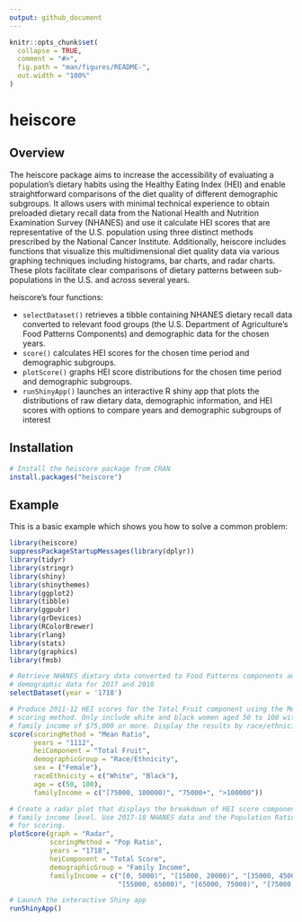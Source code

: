 ```yaml
---
output: github_document
---
```


<!-- README.md is generated from README.Rmd. Please edit that file -->

```r
knitr::opts_chunk$set(
  collapse = TRUE,
  comment = "#>",
  fig.path = "man/figures/README-",
  out.width = "100%"
)
```

# heiscore

<!-- badges: start -->

<!-- badges: end -->

## Overview

The heiscore package aims to increase the accessibility of evaluating a population's dietary habits using the Healthy Eating Index (HEI) and enable straightforward comparisons of the diet quality of different demographic subgroups. It allows users with minimal technical experience to obtain preloaded dietary recall data from the National Health and Nutrition Examination Survey (NHANES) and use it calculate HEI scores that are representative of the U.S. population using three distinct methods prescribed by the National Cancer Institute. Additionally, heiscore includes functions that visualize this multidimensional diet quality data via various graphing techniques including histograms, bar charts, and radar charts. These plots facilitate clear comparisons of dietary patterns between sub-populations in the U.S. and across several years.

heiscore's four functions:

-   `selectDataset()` retrieves a tibble containing NHANES dietary recall data converted to relevant food groups (the U.S. Department of Agriculture's Food Patterns Components) and demographic data for the chosen years.
-   `score()` calculates HEI scores for the chosen time period and demographic subgroups.
-   `plotScore()` graphs HEI score distributions for the chosen time period and demographic subgroups.
-   `runShinyApp()` launches an interactive R shiny app that plots the distributions of raw dietary data, demographic information, and HEI scores with options to compare years and demographic subgroups of interest

## Installation

```r
# Install the heiscore package from CRAN
install.packages("heiscore")

```

## Example

This is a basic example which shows you how to solve a common problem:

```r
library(heiscore)
suppressPackageStartupMessages(library(dplyr))
library(tidyr)
library(stringr)
library(shiny)
library(shinythemes)
library(ggplot2)
library(tibble)
library(ggpubr)
library(grDevices)
library(RColorBrewer)
library(rlang)
library(stats)
library(graphics)
library(fmsb)

# Retrieve NHANES dietary data converted to Food Patterns components and 
# demographic data for 2017 and 2018 
selectDataset(year = '1718')

# Produce 2011-12 HEI scores for the Total Fruit component using the Mean Ratio 
# scoring method. Only include white and black women aged 50 to 100 with a 
# family income of $75,000 or more. Display the results by race/ethnicity. 
score(scoringMethod = "Mean Ratio",
      years = "1112",
      heiComponent = "Total Fruit",
      demographicGroup = "Race/Ethnicity",
      sex = ("Female"),
      raceEthnicity = c("White", "Black"),
      age = c(50, 100),
      familyIncome = c("[75000, 100000)", "75000+", ">100000"))

# Create a radar plot that displays the breakdown of HEI score components by 
# family income level. Use 2017-18 NHANES data and the Population Ratio Method 
# for scoring.
plotScore(graph = "Radar", 
          scoringMethod = "Pop Ratio", 
          years = "1718", 
          heiComponent = "Total Score", 
          demographicGroup = "Family Income", 
          familyIncome = c("[0, 5000)", "[15000, 20000)", "[35000, 45000)", "[45000, 55000)", 
                           "[55000, 65000)", "[65000, 75000)", "[75000, 100000)", ">100000"))

```

```r
# Launch the interactive Shiny app
runShinyApp()
```
